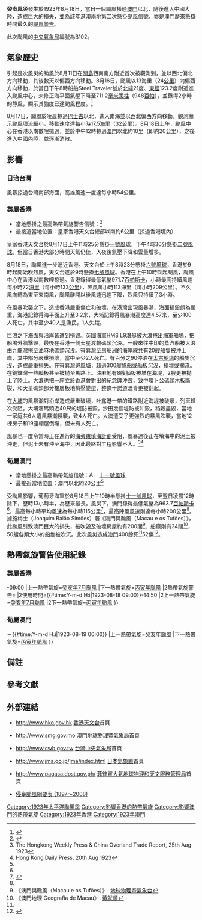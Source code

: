 {{颱風基礎資訊
|颱風名稱              = 1923年癸亥風災
|外文名稱              = Tufão de 18 de Agosto de 1923
|外文語言              = pt
|十分鐘平均風速JMA      = 
|一分鐘平均風速CWB      = 130
|一分鐘平均風速         =
|代表圖像              = 18,August,1923 Typhoon weather map.jpg
|代表圖像名稱          = 1923年8月18日的天氣圖
|形成日期              = 1923年8月11日
|消散日期              = 1923年8月20日
|最低氣壓              =  ≤963.7
|財產損失              = 
|死傷人數              = 500多人死52傷1失蹤
|影響地區              = [[美屬菲律賓|美屬菲律賓]]、[[日治台灣|日治台灣]]、[[葡屬澳門|葡屬澳門]]、[[英屬香港|英屬香港]]、[[中華民國_(大陸時期)|中國]]
|颱風路徑圖            = 1923 Hong Kong Typhoon track.png
|備註                  = 
|風季年份              = 1923
|風季位置              = 太平洋
}}

'''癸亥風災'''發生於1923年8月18日，當日一個颱風橫過[[澳門|澳門]]以北，隨後進入中國大陸，造成巨大的損失，並為該年[[港澳|港澳]]兩地第二次懸掛[[颶風_(蒲福氏風級)|颶風]]信號，亦是澳門歷來懸掛時間最久的[[十號風球_(澳門)|颶風警告]]。

此次颱風的[[中央氣象局|中央氣象局]]編號為B102。

==氣象歷史==
{{NoteUTC+8}}
引起是次風災的颱風於8月11日在[[關島|關島]]西南南方附近首次被觀測到，並以西北偏北方向移動，其後數天以偏西方向移動。8月16日，颱風以13海里（24[[公里|公里]]）向偏西方向移動，於當日下午8時船舶Steel Traveler號於[[北緯|北緯]]21度、[[東經|東經]]123.2度附近進入颱風中心，未修正海平面氣壓下降至711.2[[毫米汞柱|毫米汞柱]]（948[[百帕|百帕]]），並錄得2小時的静風，顯示其強度已達颱風程度。<ref>{{cite web|url=http://docs.lib.noaa.gov/rescue/mwr/051/mwr-051-09-0476b.pdf|title=MONTHLY WEATHER REVIEW. SEPTEMBER, 1923|publisher=[[美國國家海洋及大氣管理局|美國國家海洋及大氣管理局]]|access-date=2016-10-13|archive-date=2017-04-29|archive-url=https://web.archive.org/web/20170429182547/https://docs.lib.noaa.gov/rescue/mwr/051/mwr-051-09-0476b.pdf|dead-url=no}}</ref>

8月17日，颱風於凌晨掠過[[巴士古|巴士古]]以北，進入南海並以西北偏西方向移動，觀測顯示颱風環流細小，移動速度達每小時17.5[[海里|海里]]（32公里）。8月18日上午，颱風中心在香港以南數哩掠過，並於中午12時掠過[[澳門|澳門]]以北約10里（即約20公里），之後進入中國內陸，並逐漸消散。

==影響==
===日治台灣===
風暴掠過台灣南部海面，高雄風速一度達每小時54公里。

===英屬香港===
*當地懸掛之最高熱帶氣旋警告信號：{{HKTY-1917|7}}<ref>{{cite news | title=「TYPHOON POINTERS. A CHRONOLOGICAL ACCOUNT. Times and Figures.」 |publisher=[[南華早報|南華早報]]第12頁 |date=1923年8月20日 }}</ref>
*最接近當地位置：皇家香港天文台總部以南約6公里（掠過香港境內）

皇家香港天文台於8月17日上午11時25分懸掛[[一號戒備信號|一號風球]]，下午4時30分懸掛[[二號風球#1917年|二號風球]]。但當日香港大部分時間天氣仍佳，入夜後氣壓下降和雲量增多。

8月18日，颱風進一步逼近香港。天文台於上午8時23分懸掛[[九號烈風或暴風風力增強信號|六號風球]]，香港於9時起開始吹烈風，天文台遂於9時懸掛[[十號颶風信號|七號風球]]。香港在上午10時吹起颶風，颱風中心在香港以南數哩掠過。香港錄得最低氣壓971.7[[百帕斯卡|百帕斯卡]]，小時最高持續風速每小時72[[海里|海里]]（每小時133[[公里|公里]]），陣風每小時113海里（每小時209公里）。不久風向轉為東至東南風，颱風離開以後風速迅速下降，烈風只持續了3小時。

在風暴吹襲之下，造成香港嚴重傷亡和破壞，在港灣出現風暴潮，海面損毁頗為嚴重，海港記錄得海平面上升至3.2米，大埔記錄得風暴潮高度達4.57米，至少100人死亡，其中至少40人是漁民，1人失蹤。

巨浪之下海面與沿岸皆遭到損毀。[[英國海軍|英國海軍]]HMS L9潛艇被大浪捲出海軍船塢，把船塢外牆擊毁，最後在香港一側天星渡輪碼頭沉没。一艘來往中印的蒸汽船被大浪由九龍灣捲至油麻地碼頭沉没。筲箕灣至昂船洲的海岸線共有20艘船隻被沖上岸，其中部分嚴重損壞，當中至少2人死亡。有百分之90停泊在[[太古船塢|太古船塢]]的船隻沉沒，造成嚴重損失。在[[筲箕灣避風塘|筲箕灣避風塘]]，超過300艘帆船或舢板沉沒，損壞或擱淺。在銅鑼灣一些舢板甚至被抛至馬路上。油麻地有8艘舢板被堆在海堤，2艘更被抛上了陸上。大浪也把一座立於[[香港會|香港會]]對出的紀念碑沖毁，致中環卜公碼頭木板斷裂，和天星碼頭部分樓層板地擠壓變型，整條干諾道瀝青更被翻起。

在[[大埔區|大埔]]的風暴潮對沿岸造成嚴重破壞，吐露港一帶的鐵路附近海堤被破壞，列車班次受阻。大埔滘碼頭近40尺的堤防被毀。沙田幾個堤防被沖毀，稻穀盡毀，當地一家庭共6人遭風暴潮侵襲，致4人死亡。大澳遭受了更強烈的暴風吹襲，當地12棟房子和19座棚屋倒塌，但未有人死亡。

風暴也一度令當時正在進行的[[海旁東填海計劃|海旁東填海計劃]]受阻，風暴過後正在填海中的泥土被沖走，但泥土未有沖至海中，因此最終對工程影響不大。<ref>The Hongkong Weekly Press & China Overland Trade Report, 25th Aug 1923</ref><ref>Hong Kong Daily Press, 20th Aug 1923</ref>

===葡屬澳門===
*當地懸掛之最高熱帶氣旋信號：[[File:Aspecto_do_sinal_nº_10_de_tempestade_tropical_de_Macau_na_dia.svg|15px]] [[File:Aspecto_do_sinal_nº_10_de_tempestade_tropical_de_Macau_em_noite.svg|4px]] [[十號風球_(澳門)|十一號風球]]{{noteTag|1=由於該颱風十分接近澳門，風眼中心可能曾掠過澳門，未知當時是否曾發出過十二號風球}}
*最接近當地位置：澳門以北約20公里<ref name="M&T"></ref>
受颱風影響，葡萄牙海軍於8月18日上午10時半懸掛[[十號風球_(澳門)|十一號風球]]，至翌日凌晨12時除下，歷時13小時半，為歷來最長。風災下，澳門錄得最低氣壓為963.7[[百帕斯卡|百帕斯卡]]<ref name="M&T"></ref>，最高每小時平均風速為每小時115公里<ref>{{cite news|title=澳門百年氣候資料1923年風速|url=http://www.smg.gov.mo/smg/introduction/centenary2/windspeed-hourly/windspeed-hourly-1923.txt|publisher=[[澳門地球物理暨氣象局|澳門地球物理暨氣象局]]|access-date=2016-10-14|archive-url=https://web.archive.org/web/20170305005150/http://www.smg.gov.mo/smg/introduction/centenary2/windspeed-hourly/windspeed-hourly-1923.txt|archive-date=2017-03-05|dead-url=yes}}</ref>，最高陣風風速則達每小時200公里<ref name="M&T"></ref>。據施梅士（Joaquim Baião Simões）著《澳門與颱風（Macau e os Tufões）》，此颱風引致澳門巨大的損失，被吹毀及破壞房屋約有200間<ref name="M&T">《澳門與颱風（Macau e os Tufões）》. [[地球物理暨氣象台|地球物理暨氣象台]]</ref>、船廠則有24間<ref name="GdM">《澳門地理 Geografia de Macau》. [[黃就順|黃就順]]</ref>，50艘各類大小的船隻被吹沉。此次風災造成[[澳門|澳門]]400餘死<ref name="GdM"></ref>52傷<ref>{{cite news | title=澳門風災之官報 |url= |publisher=[[華字日報|華字日報]]第壹張叁頁 |date=1923年8月28日 }}{{zh-hant}}</ref>。

==熱帶氣旋警告使用紀錄==
===英屬香港===
{{熱帶氣旋警告使用紀錄
|氣象台=[[皇家香港天文台|皇家香港天文台]]
|警告系統=[[香港熱帶氣旋警告信號|熱帶氣旋警告信號]]
|熱帶氣旋警告={{HKTY-1917|6}}
|使用時間={{#time:Y-m-d H:i|1923-08-18 08:23}}-09:00
|上一熱帶氣旋=[[癸亥風災_(1923年7月)|癸亥年7月颱風]]
|下一熱帶氣旋=[[丙寅風災_(1926年9月)|丙寅年颱風]]
|2熱帶氣旋警告={{HKTY-1917|7}}
|2使用時間={{#time:Y-m-d H:i|1923-08-18 09:00}}-14:50
|2上一熱帶氣旋=[[癸亥風災_(1923年7月)|癸亥年7月颱風]]
|2下一熱帶氣旋=[[丙寅風災_(1926年9月)|丙寅年颱風]]
}}
===葡屬澳門===
{{熱帶氣旋警告使用記錄
|氣象台=[[葡萄牙武裝部隊|葡萄牙海軍]]{{noteTag|1=[[澳門氣象台|澳門氣象台]]於1952年成立，此前觀察氣象的工作由駐守澳門的葡萄牙海軍負責}}
|警告系統=[[澳門熱帶氣旋信號|熱帶氣旋信號]]
|熱帶氣旋警告=[[File:Aspecto_do_sinal_nº_10_de_tempestade_tropical_de_Macau_na_dia.svg|15px]] [[File:Aspecto_do_sinal_nº_10_de_tempestade_tropical_de_Macau_em_noite.svg|4px]] [[十號風球_(澳門)|十一號風球]]
|使用時間={{#time:Y-m-d H:i|1923-08-18 10:30}}－{{#time:Y-m-d H:i|1923-08-19 00:00}}
|上一熱帶氣旋=[[癸亥風災_(1923年7月2日)|癸亥年颱風]]
|下一熱帶氣旋=[[丙寅風災_(1926年9月)|丙寅年颱風]]
}}

==備註==
<div class="references-small">
{{noteFoot}}
</div>

==參考文獻==
{{Reflist}}

==外部連結==
*{{zh-hk}}http://www.hko.gov.hk {{Wayback|url=http://www.hko.gov.hk/ |date=20110224003313 }} [[香港天文台|香港天文台]]首頁
*{{zh-hk}}http://www.smg.gov.mo {{Wayback|url=http://www.smg.gov.mo/ |date=20140517030343 }} [[澳門地球物理暨氣象局|澳門地球物理暨氣象局]]首頁
*{{zh-tw}}http://www.cwb.gov.tw {{Wayback|url=http://www.cwb.gov.tw/ |date=20181025071210 }} [[中央氣象局|台灣中央氣象局]]首頁
*{{ja}}http://www.jma.go.jp/jma/index.html {{Wayback|url=http://www.jma.go.jp/jma/index.html |date=20110320125420 }} [[日本氣象廳|日本氣象廳]]首頁
*{{en}}http://www.pagasa.dost.gov.ph/ {{Wayback|url=http://www.pagasa.dost.gov.ph/ |date=20081216234000 }} [[菲律賓大氣地球物理和天文服務管理局|菲律賓大氣地球物理和天文服務管理局]]首頁
*[https://web.archive.org/web/20170108044417/http://photino.cwb.gov.tw/rdcweb/lib/clm/tyname.htm 侵臺颱風綱要表 (1897～2008)]

{{香港颱風}}
{{澳門颱風}}
{{香港風災}}
{{澳門風災}}
{{台灣颱風}}

[[Category:1923年太平洋颱風季|Category:1923年太平洋颱風季]]
[[Category:影響香港的熱帶氣旋|Category:影響香港的熱帶氣旋]]
[[Category:影響澳門的熱帶氣旋|Category:影響澳門的熱帶氣旋]]
[[Category:1923年香港|Category:1923年香港]]
[[Category:1923年澳門|Category:1923年澳門]]